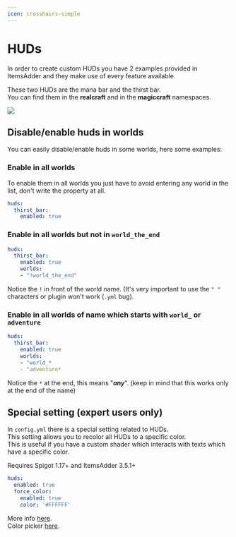 ```yaml
---
icon: crosshairs-simple
---
```


# HUDs

In order to create custom HUDs you have 2 examples provided in ItemsAdder and they make use of every feature available.

These two HUDs are the mana bar and the thirst bar.\
You can find them in the **realcraft** and in the **magiccraft** namespaces.

![](</assets/images/image (107).png>)

## Disable/enable huds in worlds

You can easily disable/enable huds in some worlds, here some examples:

### Enable in all worlds

To enable them in all worlds you just have to avoid entering any world in the list, don't write the property at all.

```yaml
huds:
  thirst_bar:
    enabled: true
```

### Enable in all worlds but not in `world_the_end`

```yaml
huds:
  thirst_bar:
    enabled: true
    worlds:
    - "!world_the_end"
```

Notice the `!` in front of the world name. (It's very important to use the `" "` characters or plugin won't work (`.yml` bug).

### Enable in all worlds of name which starts with `world_` or `adventure`

```yaml
huds:
  thirst_bar:
    enabled: true
    worlds:
    - "world_*
    - "adventure*
```

Notice the `*` at the end, this means "_**any**_". (keep in mind that this works only at the end of the name)

## Special setting (expert users only)

In  `config.yml` there is a special setting related to HUDs.\
This setting allows you to recolor all HUDs to a specific color.\
This is useful if you have a custom shader which interacts with texts which have a specific color.


<Warning>
Requires Spigot 1.17+ and ItemsAdder 3.5.1+
</Warning>



```yaml config.yml lines icon="yaml"
huds:
  enabled: true
  force_color:
    enabled: true
    color: '#FFFFFF'
```


More info [here](https://github.com/PluginBugs/Issues-ItemsAdder/issues/2931).\
Color picker [here](https://g.co/kgs/Pvq3jj).
